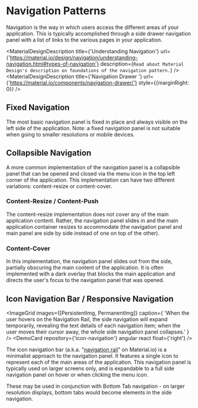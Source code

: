 
# Navigation Patterns

Navigation is the way in which users access the different areas of your application. This is typically accomplished through a side drawer navigation panel with a list of links to the various pages in your application.

<MaterialDesignDescription
    title={'Understanding Navigation'}
    url={'https://material.io/design/navigation/understanding-navigation.html#types-of-navigation'}
    description={`Read about Material Design's description on foundations of the navigation pattern.`}
/>
<MaterialDesignDescription
    title={'Navigation Drawer '}
    url={'https://material.io/components/navigation-drawer/'}
    style={{marginRight: 0}}
/>

## Fixed Navigation

The most basic navigation panel is fixed in place and always visible on the left side of the application. Note: a fixed navigation panel is not suitable when going to smaller resolutions or mobile devices.

## Collapsible Navigation

A more common implementation of the navigation panel is a collapsible panel that can be opened and closed via the menu icon in the top left corner of the application. This implementation can have two different variations: content-resize or content-cover.

### Content-Resize / Content-Push

<ImageGrid images={[PermanentImg]} />

The content-resize implementation does not cover any of the main application content. Rather, the navigation panel slides in and the main application container resizes to accommodate (the navigation panel and main panel are side by side instead of one on top of the other).

### Content-Cover

<ImageGrid images={[TemporaryImg]} />
<DemoCard repository={'side-navigation'} angular react float={'right'} />

In this implementation, the navigation panel slides out from the side, partially obscuring the main content of the application. It is often implemented with a dark overlay that blocks the main application and directs the user's focus to the navigation panel that was opened.

## Icon Navigation Bar / Responsive Navigation

<ImageGrid
    images={[PersistentImg, PermanentImg]}
    caption={
        'When the user hovers on the Navigation Rail, the side navigation will expand temporarily, revealing the text details of each navigation item; when the user moves their cursor away, the whole side navigation panel collapses.'
    }
/>
<DemoCard repository={'icon-navigation'} angular react float={'right'} />

The icon navigation bar (a.k.a. "[navigation rail](https://material.io/components/navigation-rail/#anatomy)" on Material.io) is a minimalist approach to the navigation panel. It features a single icon to represent each of the main areas of the application. This navigation panel is typically used on larger screens only, and is expandable to a full side navigation panel on hover or when clicking the menu icon.

These may be used in conjunction with Bottom Tab navigation - on larger resolution displays, bottom tabs would become elements in the side navigation.
